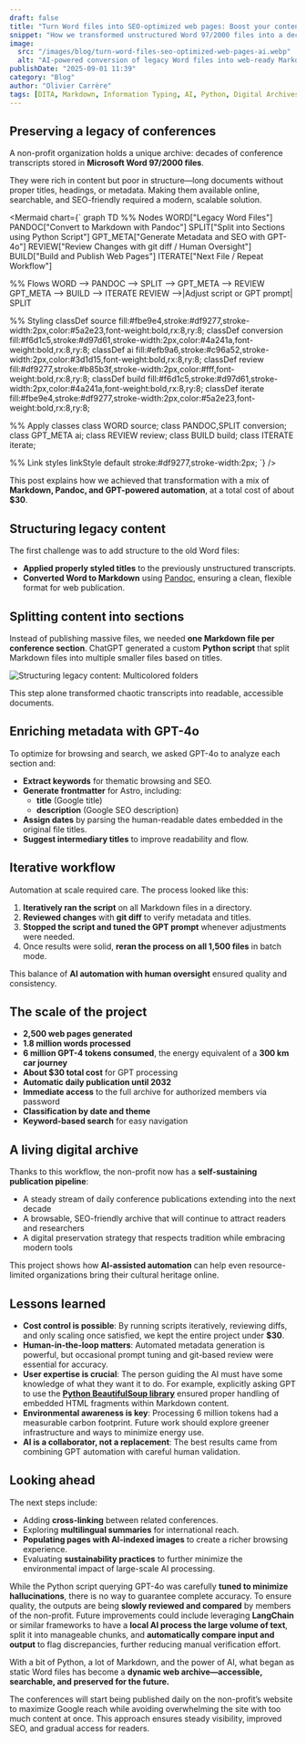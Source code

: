 ```yaml
---
draft: false
title: "Turn Word files into SEO-optimized web pages: Boost your content reach with AI"
snippet: "How we transformed unstructured Word 97/2000 files into a decade-long web publication of conferences—using Markdown, Python, and GPT-powered automation for just $30."
image:
  src: "/images/blog/turn-word-files-seo-optimized-web-pages-ai.webp"
  alt: "AI-powered conversion of legacy Word files into web-ready Markdown conference archives"
publishDate: "2025-09-01 11:39"
category: "Blog"
author: "Olivier Carrère"
tags: [DITA, Markdown, Information Typing, AI, Python, Digital Archives, Automation, SEO]
---
```


## Preserving a legacy of conferences

A non-profit organization holds a unique archive: decades of conference transcripts stored in **Microsoft Word 97/2000 files**.

They were rich in content but poor in structure—long documents without proper titles, headings, or metadata. Making them available online, searchable, and SEO-friendly required a modern, scalable solution.


<Mermaid chart={`
graph TD
  %% Nodes
  WORD["Legacy Word Files"]
  PANDOC["Convert to Markdown with Pandoc"]
  SPLIT["Split into Sections using Python Script"]
  GPT_META["Generate Metadata and SEO with GPT-4o"]
  REVIEW["Review Changes with git diff / Human Oversight"]
  BUILD["Build and Publish Web Pages"]
  ITERATE["Next File / Repeat Workflow"]

  %% Flows
  WORD --> PANDOC --> SPLIT --> GPT_META --> REVIEW
  GPT_META --> BUILD --> ITERATE
  REVIEW -->|Adjust script or GPT prompt| SPLIT

  %% Styling
  classDef source fill:#fbe9e4,stroke:#df9277,stroke-width:2px,color:#5a2e23,font-weight:bold,rx:8,ry:8;
  classDef conversion fill:#f6d1c5,stroke:#d97d61,stroke-width:2px,color:#4a241a,font-weight:bold,rx:8,ry:8;
  classDef ai fill:#efb9a6,stroke:#c96a52,stroke-width:2px,color:#3d1d15,font-weight:bold,rx:8,ry:8;
  classDef review fill:#df9277,stroke:#b85b3f,stroke-width:2px,color:#fff,font-weight:bold,rx:8,ry:8;
  classDef build fill:#f6d1c5,stroke:#d97d61,stroke-width:2px,color:#4a241a,font-weight:bold,rx:8,ry:8;
  classDef iterate fill:#fbe9e4,stroke:#df9277,stroke-width:2px,color:#5a2e23,font-weight:bold,rx:8,ry:8;

  %% Apply classes
  class WORD source;
  class PANDOC,SPLIT conversion;
  class GPT_META ai;
  class REVIEW review;
  class BUILD build;
  class ITERATE iterate;

  %% Link styles
  linkStyle default stroke:#df9277,stroke-width:2px;
`} />


This post explains how we achieved that transformation with a mix of **Markdown, Pandoc, and GPT-powered automation**, at a total cost of about **$30**.

## Structuring legacy content

The first challenge was to add structure to the old Word files:

- **Applied properly styled titles** to the previously unstructured transcripts.
- **Converted Word to Markdown** using [Pandoc](https://pandoc.org), ensuring a clean, flexible format for web publication.

## Splitting content into sections

Instead of publishing massive files, we needed **one Markdown file per conference section**.
ChatGPT generated a custom **Python script** that split Markdown files into multiple smaller files based on titles.

![Structuring legacy content: Multicolored folders](/images/blog/turn-word-files-seo-optimized-web-pages-ai-large.webp)

This step alone transformed chaotic transcripts into readable, accessible documents.

## Enriching metadata with GPT-4o

To optimize for browsing and search, we asked GPT-4o to analyze each section and:

- **Extract keywords** for thematic browsing and SEO.
- **Generate frontmatter** for Astro, including:
  - **title** (Google title)
  - **description** (Google SEO description)
- **Assign dates** by parsing the human-readable dates embedded in the original file titles.
- **Suggest intermediary titles** to improve readability and flow.

## Iterative workflow

Automation at scale required care. The process looked like this:

1. **Iteratively ran the script** on all Markdown files in a directory.
2. **Reviewed changes** with **git diff** to verify metadata and titles.
3. **Stopped the script and tuned the GPT prompt** whenever adjustments were needed.
4. Once results were solid, **reran the process on all 1,500 files** in batch mode.

This balance of **AI automation with human oversight** ensured quality and consistency.

## The scale of the project

- **2,500 web pages generated**
- **1.8 million words processed**
- **6 million GPT-4 tokens consumed**, the energy equivalent of a **300 km car journey**
- **About $30 total cost** for GPT processing
- **Automatic daily publication until 2032**
- **Immediate access** to the full archive for authorized members via password
- **Classification by date and theme**
- **Keyword-based search** for easy navigation

## A living digital archive

Thanks to this workflow, the non-profit now has a **self-sustaining publication pipeline**:

- A steady stream of daily conference publications extending into the next decade
- A browsable, SEO-friendly archive that will continue to attract readers and researchers
- A digital preservation strategy that respects tradition while embracing modern tools

This project shows how **AI-assisted automation** can help even resource-limited organizations bring their cultural heritage online.

## Lessons learned

* **Cost control is possible**: By running scripts iteratively, reviewing diffs, and only scaling once satisfied, we kept the entire project under **\$30**.
* **Human-in-the-loop matters**: Automated metadata generation is powerful, but occasional prompt tuning and git-based review were essential for accuracy.
* **User expertise is crucial**: The person guiding the AI must have some knowledge of what they want it to do. For example, explicitly asking GPT to use the [**Python BeautifulSoup library**](https://pypi.org/project/beautifulsoup4/) ensured proper handling of embedded HTML fragments within Markdown content.
* **Environmental awareness is key**: Processing 6 million tokens had a measurable carbon footprint. Future work should explore greener infrastructure and ways to minimize energy use.
* **AI is a collaborator, not a replacement**: The best results came from combining GPT automation with careful human validation.

## Looking ahead

The next steps include:

- Adding **cross-linking** between related conferences.
- Exploring **multilingual summaries** for international reach.
- **Populating pages with AI-indexed images** to create a richer browsing experience.
- Evaluating **sustainability practices** to further minimize the environmental impact of large-scale AI processing.

While the Python script querying GPT-4o was carefully **tuned to minimize hallucinations**, there is no way to guarantee complete accuracy. To ensure quality, the outputs are being **slowly reviewed and compared** by members of the non-profit. Future improvements could include leveraging **LangChain** or similar frameworks to have a **local AI process the large volume of text**, split it into manageable chunks, and **automatically compare input and output** to flag discrepancies, further reducing manual verification effort.

With a bit of Python, a lot of Markdown, and the power of AI, what began as static Word files has become a **dynamic web archive—accessible, searchable, and preserved for the future.**

The conferences will start being published daily on the non-profit’s website to maximize Google reach while avoiding overwhelming the site with too much content at once. This approach ensures steady visibility, improved SEO, and gradual access for readers.

